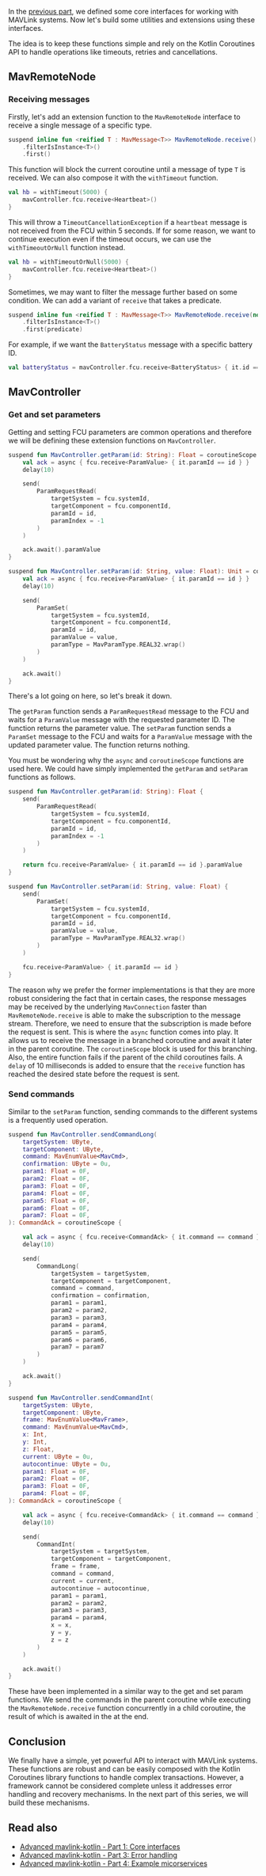 In the [previous part](/blog/advanced-mavlink-kotlin-part-1), we defined some core interfaces for working with MAVLink
systems. Now let's build some utilities and extensions using these interfaces.

The idea is to keep these functions simple and rely on the Kotlin Coroutines API to handle operations like timeouts,
retries and cancellations.

## MavRemoteNode

### Receiving messages

Firstly, let's add an extension function to the `MavRemoteNode` interface to receive a single message of a specific
type.

```kotlin
suspend inline fun <reified T : MavMessage<T>> MavRemoteNode.receive(): T = message
    .filterIsInstance<T>()
    .first()
```

This function will block the current coroutine until a message of type `T` is received. We can also compose it with the
`withTimeout` function.

```kotlin
val hb = withTimeout(5000) {
    mavController.fcu.receive<Heartbeat>()
}
```

This will throw a `TimeoutCancellationException` if a `heartbeat` message is not received from the FCU within 5
seconds. If for some reason, we want to continue execution even if the timeout occurs, we can use the
`withTimeoutOrNull` function instead.

```kotlin
val hb = withTimeoutOrNull(5000) {
    mavController.fcu.receive<Heartbeat>()
}
```

Sometimes, we may want to filter the message further based on some condition. We can add a variant of `receive` that
takes a predicate.

```kotlin
suspend inline fun <reified T : MavMessage<T>> MavRemoteNode.receive(noinline predicate: (T) -> Boolean): T = message
    .filterIsInstance<T>()
    .first(predicate)
```

For example, if we want the `BatteryStatus` message with a specific battery ID.

```kotlin
val batteryStatus = mavController.fcu.receive<BatteryStatus> { it.id == 1.toUByte() }
```

## MavController

### Get and set parameters

Getting and setting FCU parameters are common operations and therefore we will be defining these extension functions on
`MavController`.

```kotlin
suspend fun MavController.getParam(id: String): Float = coroutineScope {
    val ack = async { fcu.receive<ParamValue> { it.paramId == id } }
    delay(10)

    send(
        ParamRequestRead(
            targetSystem = fcu.systemId,
            targetComponent = fcu.componentId,
            paramId = id,
            paramIndex = -1
        )
    )

    ack.await().paramValue
}

suspend fun MavController.setParam(id: String, value: Float): Unit = coroutineScope {
    val ack = async { fcu.receive<ParamValue> { it.paramId == id } }
    delay(10)

    send(
        ParamSet(
            targetSystem = fcu.systemId,
            targetComponent = fcu.componentId,
            paramId = id,
            paramValue = value,
            paramType = MavParamType.REAL32.wrap()
        )
    )

    ack.await()
}
```

There's a lot going on here, so let's break it down.

The `getParam` function sends a `ParamRequestRead` message to the FCU and waits for a `ParamValue` message with the
requested parameter ID. The function returns the parameter value. The `setParam` function sends a `ParamSet` message to
the FCU and waits for a `ParamValue` message with the updated parameter value. The function returns nothing.

You must be wondering why the `async` and `coroutineScope` functions are used here. We could have simply implemented
the `getParam` and `setParam` functions as follows.

```kotlin
suspend fun MavController.getParam(id: String): Float {
    send(
        ParamRequestRead(
            targetSystem = fcu.systemId,
            targetComponent = fcu.componentId,
            paramId = id,
            paramIndex = -1
        )
    )

    return fcu.receive<ParamValue> { it.paramId == id }.paramValue
}

suspend fun MavController.setParam(id: String, value: Float) {
    send(
        ParamSet(
            targetSystem = fcu.systemId,
            targetComponent = fcu.componentId,
            paramId = id,
            paramValue = value,
            paramType = MavParamType.REAL32.wrap()
        )
    )

    fcu.receive<ParamValue> { it.paramId == id }
}
```

The reason why we prefer the former implementations is that they are more robust considering the fact that in certain
cases, the response messages may be received by the underlying `MavConnection` faster than `MavRemoteNode.receive`
is able to make the subscription to the message stream. Therefore, we need to ensure that the subscription is made
before the request is sent. This is where the `async` function comes into play. It allows us to receive the message in
a branched coroutine and await it later in the parent coroutine. The `coroutineScope` block is used for this branching.
Also, the entire function fails if the parent of the child coroutines fails. A `delay` of 10 milliseconds is added to
ensure that the `receive` function has reached the desired state before the request is sent.

### Send commands

Similar to the `setParam` function, sending commands to the different systems is a frequently used operation.

```kotlin
suspend fun MavController.sendCommandLong(
    targetSystem: UByte,
    targetComponent: UByte,
    command: MavEnumValue<MavCmd>,
    confirmation: UByte = 0u,
    param1: Float = 0F,
    param2: Float = 0F,
    param3: Float = 0F,
    param4: Float = 0F,
    param5: Float = 0F,
    param6: Float = 0F,
    param7: Float = 0F,
): CommandAck = coroutineScope {

    val ack = async { fcu.receive<CommandAck> { it.command == command } }
    delay(10)

    send(
        CommandLong(
            targetSystem = targetSystem,
            targetComponent = targetComponent,
            command = command,
            confirmation = confirmation,
            param1 = param1,
            param2 = param2,
            param3 = param3,
            param4 = param4,
            param5 = param5,
            param6 = param6,
            param7 = param7
        )
    )

    ack.await()
}

suspend fun MavController.sendCommandInt(
    targetSystem: UByte,
    targetComponent: UByte,
    frame: MavEnumValue<MavFrame>,
    command: MavEnumValue<MavCmd>,
    x: Int,
    y: Int,
    z: Float,
    current: UByte = 0u,
    autocontinue: UByte = 0u,
    param1: Float = 0F,
    param2: Float = 0F,
    param3: Float = 0F,
    param4: Float = 0F,
): CommandAck = coroutineScope {

    val ack = async { fcu.receive<CommandAck> { it.command == command } }
    delay(10)

    send(
        CommandInt(
            targetSystem = targetSystem,
            targetComponent = targetComponent,
            frame = frame,
            command = command,
            current = current,
            autocontinue = autocontinue,
            param1 = param1,
            param2 = param2,
            param3 = param3,
            param4 = param4,
            x = x,
            y = y,
            z = z
        )
    )

    ack.await()
}
```

These have been implemented in a similar way to the get and set param functions. We send the commands in the parent
coroutine while executing the `MavRemoteNode.receive` function concurrently in a child coroutine, the result of which
is awaited in the at the end.

## Conclusion

We finally have a simple, yet powerful API to interact with MAVLink systems. These functions are robust and can be
easily composed with the Kotlin Coroutines library functions to handle complex transactions. However, a framework
cannot be considered complete unless it addresses error handling and recovery mechanisms. In the next part of this
series, we will build these mechanisms.

## Read also

- [Advanced mavlink-kotlin - Part 1: Core interfaces](/blog/advanced-mavlink-kotlin-part-1)
- [Advanced mavlink-kotlin - Part 3: Error handling](/blog/advanced-mavlink-kotlin-part-3)
- [Advanced mavlink-kotlin - Part 4: Example micorservices](/blog/advanced-mavlink-kotlin-part-4)
